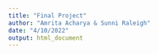 ```yaml
---
title: "Final Project"
author: "Amrita Acharya & Sunni Raleigh"
date: "4/10/2022"
output: html_document
---
```



